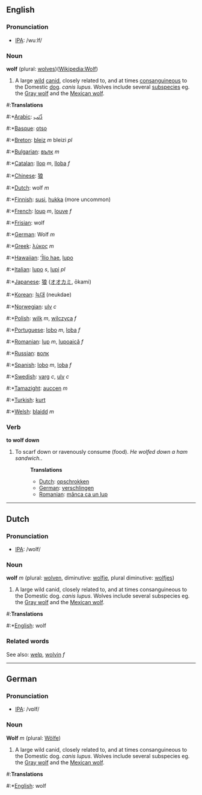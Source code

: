 ==English==
=== Pronunciation ===
*[[w:IPA|IPA]]: /wuːlf/

=== Noun ===

'''wolf''' (plural: [[wolves]])([[en:Wolf|Wikipedia:Wolf]])

#A large [[wild]] [[canid]], closely related to, and at times [[consanguineous]] to the Domestic [[dog]]. ''canis lupus''. Wolves include several [[subspecies]] eg. the [[Gray wolf]] and the [[Mexican wolf]].

#:'''Translations'''
#:*[[Arabic]]: [[ذّئب]]
#:*[[Basque]]: [[otso]]
#:*[[Breton]]: [[bleiz]] ''m'' bleizi ''pl''
#:*[[Bulgarian]]: [[вълк]] ''m''
#:*[[Catalan]]: [[llop]] ''m'', [[lloba]] ''f''
#:*[[Chinese]]: [[狼]]
#:*[[Dutch]]: wolf ''m''
#:*[[Finnish]]: [[susi]], [[hukka]] (more uncommon)
#:*[[French]]: [[loup]] ''m'', [[louve]] ''f''
#:*[[Frisian]]: wolf
#:*[[German]]: Wolf ''m''
#:*[[Greek]]: [[λύκος]] ''m''
#:*[[Hawaiian]]: [[ʻĪlio hae]], [[lupo]]
#:*[[Italian]]: [[lupo]] ''s'', [[lupi]] ''pl''
#:*[[Japanese]]: [[狼]] ([[オオカミ]], ōkami)
#:*[[Korean]]: [[늑대]] (neukdae)
#:*[[Norwegian]]: [[ulv]] ''c''
#:*[[Polish]]: [[wilk]] ''m'', [[wilczyca]] ''f''
#:*[[Portuguese]]: [[lobo]] ''m'', [[loba]] ''f''
#:*[[Romanian]]: [[lup]] ''m'', [[lupoaică]] ''f''
#:*[[Russian]]: [[волк]]
#:*[[Spanish]]: [[lobo]] ''m'', [[loba]] ''f''
#:*[[Swedish]]: [[varg]] ''c'', [[ulv]] ''c''
#:*[[Tamazight]]: [[auccen]] ''m''
#:*[[Turkish]]: [[kurt]]
#:*[[Welsh]]: [[blaidd]] ''m''

=== Verb ===

'''to wolf down'''

#To scarf down or ravenously consume (food). ''He wolfed down a ham sandwich.''.
#:'''Translations'''
#:*[[Dutch]]: [[opschrokken]]
#:*[[German]]: [[verschlingen]]
#:*[[Romanian]]: [[mânca ca un lup]]

----
==Dutch==
=== Pronunciation ===
*[[w:IPA|IPA]]: /wolf/

=== Noun ===

'''wolf''' ''m'' (plural: [[wolven]], diminutive: [[wolfje]], plural diminutive: [[wolfjes]])

#A large wild canid, closely related to, and at times consanguineous to the Domestic dog. ''canis lupus''. Wolves include several subspecies eg. the [[Gray wolf]] and the [[Mexican wolf]].

#:'''Translations'''
#:*[[English]]: wolf

=== Related words ===

See also: [[welp]], [[wolvin]] ''f''

----
==German==
=== Pronunciation ===
*[[w:IPA|IPA]]: /vɒlf/

=== Noun ===

'''Wolf''' ''m'' (plural: [[Wölfe]])

#A large wild canid, closely related to, and at times consanguineous to the Domestic dog. ''canis lupus''. Wolves include several subspecies eg. the [[Gray wolf]] and the [[Mexican wolf]].

#:'''Translations'''
#:*[[English]]: wolf